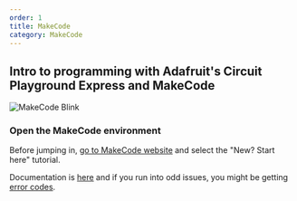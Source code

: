 ```yaml
---
order: 1
title: MakeCode
category: MakeCode
---
```


## Intro to programming with Adafruit's Circuit Playground Express and MakeCode

![MakeCode Blink](../../../images/makecode/blink.png)

### Open the MakeCode environment

Before jumping in, [go to MakeCode website](https://makecode.adafruit.com) and select the "New? Start here" tutorial.

Documentation is [here](https://makecode.adafruit.com/docs) and if you run into odd issues, you might be getting [error codes](https://makecode.adafruit.com/device/error-codes).
